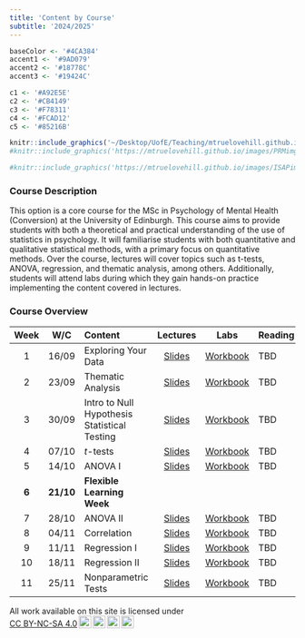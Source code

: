 ```yaml
---
title: 'Content by Course'
subtitle: '2024/2025'
---
```


<link href="css/style.css" rel="stylesheet"></link> 

```r
baseColor <- '#4CA384'
accent1 <- '#9AD079'
accent2 <- '#18778C'
accent3 <- '#19424C'

c1 <- '#A92E5E'
c2 <- '#CB4149'
c3 <- '#F78311'
c4 <- '#FCAD12'
c5 <- '#85216B'
```




<p align = 'center'>
<a href = "https://mtruelovehill.github.io/PRM/">
```r
knitr::include_graphics('~/Desktop/UofE/Teaching/mtruelovehill.github.io/docs/images/PRMimg_smaller.png')
#knitr::include_graphics('https://mtruelovehill.github.io/images/PRMimg_smaller.png')
```
</a>

<a href = "https://mtruelovehill.github.io/ISAP/">
```r

#knitr::include_graphics('https://mtruelovehill.github.io/images/ISAPimg_smaller.png')
```
</a>
</p>


### Course Description

This option is a core course for the MSc in Psychology of Mental Health (Conversion) at the University of Edinburgh. This course aims to provide students with both a theoretical and practical understanding of the use of statistics in psychology. It will familiarise students with both quantitative and qualitative statistical methods, with a primary focus on quantitative methods. Over the course, lectures will cover topics such as t-tests, ANOVA, regression, and thematic analysis, among others. Additionally, students will attend labs during which they gain hands-on practice implementing the content covered in lectures.

### Course Overview

| Week | W/C  | Content                                                 | Lectures | Labs                    | Reading |
|:----:|:----:|:--------------------------------------------------------|:--------:|:-----------------------:|:--------|
| 1    |16/09 | Exploring Your Data | [Slides](https://mtruelovehill.github.io/PRM/Lectures/Week01_ExploringData_Lecture.html)| [Workbook](https://truelovehill.shinyapps.io/week01_exploringdata_lab/)| TBD |
| 2    |23/09 | Thematic Analysis| [Slides]() | [Workbook]() | TBD |
| 3    |30/09 | Intro to Null Hypothesis Statistical Testing | [Slides]() | [Workbook]() | TBD |
| 4    |07/10 | $t$-tests | [Slides]() | [Workbook]() | TBD |
| 5    |14/10 | ANOVA I | [Slides]() | [Workbook]() | TBD |
| <b>6</b>|<b>21/10</b>|<b>Flexible Learning Week</b>| |
| 7    |28/10 | ANOVA II | [Slides]() | [Workbook]() | TBD |
| 8    |04/11 | Correlation | [Slides]() | [Workbook]() | TBD |
| 9    |11/11 | Regression I | [Slides]() | [Workbook]() | TBD |
| 10   |18/11 | Regression II | [Slides]() | [Workbook]() | TBD |
| 11   |25/11 | Nonparametric Tests | [Slides]() | [Workbook]() | TBD |


<p xmlns:cc="http://creativecommons.org/ns#" xmlns:dct="http://purl.org/dc/terms/"><span property="dct:title">All work available on this site</span> is licensed under <a href="https://creativecommons.org/licenses/by-nc-sa/4.0/?ref=chooser-v1" target="_blank" rel="license noopener noreferrer" style="display:inline-block;">CC BY-NC-SA 4.0<img style="height:22px!important;margin-left:3px;vertical-align:text-bottom;" src="https://mirrors.creativecommons.org/presskit/icons/cc.svg?ref=chooser-v1" alt=""><img style="height:22px!important;margin-left:3px;vertical-align:text-bottom;" src="https://mirrors.creativecommons.org/presskit/icons/by.svg?ref=chooser-v1" alt=""><img style="height:22px!important;margin-left:3px;vertical-align:text-bottom;" src="https://mirrors.creativecommons.org/presskit/icons/nc.svg?ref=chooser-v1" alt=""><img style="height:22px!important;margin-left:3px;vertical-align:text-bottom;" src="https://mirrors.creativecommons.org/presskit/icons/sa.svg?ref=chooser-v1" alt=""></a></p> 